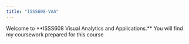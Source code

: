 ```yaml
---
title: "ISSS608-VAA"
---
```


Welcome to \*\*ISSS608 Visual Analytics and Applications.\*\* You will find my coursework prepared for this course
